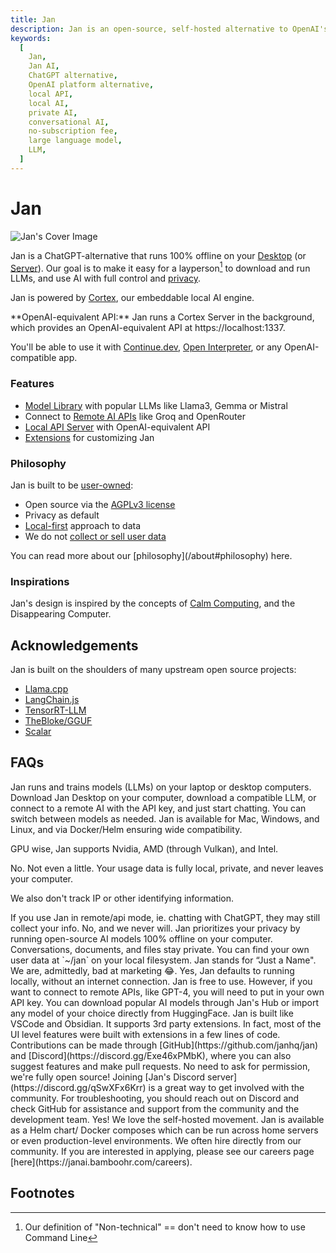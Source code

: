 ```yaml
---
title: Jan
description: Jan is an open-source, self-hosted alternative to OpenAI's platform - build and run AI on your own desktop or server.
keywords:
  [
    Jan,
    Jan AI,
    ChatGPT alternative,
    OpenAI platform alternative,
    local API,
    local AI,
    private AI,
    conversational AI,
    no-subscription fee,
    large language model,
    LLM,
  ]
---
```



# Jan

![Jan's Cover Image](./_assets/jan-display.png)

Jan is a ChatGPT-alternative that runs 100% offline on your [Desktop](/docs/desktop-installation) (or [Server](/docs/server-installation)). Our goal is to make it easy for a layperson[^1] to download and run LLMs, and use AI with full control and [privacy](https://www.reuters.com/legal/legalindustry/privacy-paradox-with-ai-2023-10-31/).

Jan is powered by [Cortex](/cortex/docs), our embeddable local AI engine. 

<Callout>
**OpenAI-equivalent API:** Jan runs a Cortex Server in the background, which provides an OpenAI-equivalent API at https://localhost:1337. 

You'll be able to use it with [Continue.dev](https://jan.ai/integrations/coding/vscode), [Open Interpreter](https://jan.ai/integrations/function-calling/interpreter), or any OpenAI-compatible app.
</Callout>

### Features

- [Model Library](https://jan.ai/docs/models/manage-models#add-models) with popular LLMs like Llama3, Gemma or Mistral
- Connect to [Remote AI APIs](https://jan.ai/docs/remote-inference/openai) like Groq and OpenRouter
- [Local API Server](https://jan.ai/api-reference) with OpenAI-equivalent API
- [Extensions](https://jan.ai/docs/extensions) for customizing Jan

### Philosophy

Jan is built to be [user-owned](about#-user-owned):
- Open source via the [AGPLv3 license](https://github.com/janhq/jan/blob/dev/LICENSE)
- Privacy as default
- [Local-first](https://www.inkandswitch.com/local-first/) approach to data
- We do not [collect or sell user data](/privacy)

<Callout>
  You can read more about our [philosophy](/about#philosophy) here. 
</Callout>

### Inspirations

Jan's design is inspired by the concepts of [Calm Computing](https://en.wikipedia.org/wiki/Calm_technology), and the Disappearing Computer. 

## Acknowledgements

Jan is built on the shoulders of many upstream open source projects: 

- [Llama.cpp](https://github.com/ggerganov/llama.cpp/blob/master/LICENSE)
- [LangChain.js](https://github.com/langchain-ai/langchainjs/blob/main/LICENSE)
- [TensorRT-LLM](https://github.com/NVIDIA/TensorRT-LLM/blob/main/LICENSE)
- [TheBloke/GGUF](https://huggingface.co/TheBloke)
- [Scalar](https://github.com/scalar/scalar)

## FAQs

<FAQBox title="What is Jan">
  Jan runs and trains models (LLMs) on your laptop or desktop computers.
</FAQBox>

<FAQBox title="How do I use Jan?">
  Download Jan Desktop on your computer, download a compatible LLM, or connect to a remote AI with the API key, and just start chatting. You can switch between models as needed.
</FAQBox>

<FAQBox title="Is Jan compatible with my operating system?">
  Jan is available for Mac, Windows, and Linux, and via Docker/Helm ensuring wide compatibility.

  GPU wise, Jan supports Nvidia, AMD (through Vulkan), and Intel.
</FAQBox>

<FAQBox title="Do you use my data?">
  No. Not even a little. Your usage data is fully local, private, and never leaves your computer.

  We also don't track IP or other identifying information. 

<Callout type="warning">
If you use Jan in remote/api mode, ie. chatting with ChatGPT, they may still collect your info.
</Callout>
</FAQBox>

<FAQBox title="Do you sell my data?">
  No, and we never will.
</FAQBox>

<FAQBox title="How does Jan ensure my data remains private?">
  Jan prioritizes your privacy by running open-source AI models 100% offline on your computer. Conversations, documents, and files stay private. You can find your own user data at `~/jan` on your local filesystem.
</FAQBox>

<FAQBox title="What does Jan stand for?">
  Jan stands for “Just a Name". We are, admittedly, bad at marketing 😂.
</FAQBox>

<FAQBox title="Can I use Jan without an internet connection?">
  Yes, Jan defaults to running locally, without an internet connection.
</FAQBox>

<FAQBox title="Are there any costs associated with using Jan?">
  Jan is free to use. However, if you want to connect to remote APIs, like
  GPT-4, you will need to put in your own API key.
</FAQBox>

<FAQBox title="What types of AI models can I download or import with Jan?">
  You can download popular AI models through Jan's Hub or import any model of your choice directly from HuggingFace.
</FAQBox>

<FAQBox title="How do I customize Jan using the programmable API?">
 Jan is built like VSCode and Obsidian. It supports 3rd party extensions. In fact, most of the UI level features were built with extensions in a few lines of code.
</FAQBox>

<FAQBox title="How can I contribute to Jan's development or suggest features?">
  Contributions can be made through [GitHub](https://github.com/janhq/jan) and [Discord](https://discord.gg/Exe46xPMbK), where you can also suggest features and make pull requests. No need to ask for permission, we're fully open source!
</FAQBox>

<FAQBox title="How can I get involved with the Jan community?">
  Joining [Jan's Discord server](https://discord.gg/qSwXFx6Krr) is a great way
  to get involved with the community.
</FAQBox>

<FAQBox title="How do I troubleshoot issues with installing or using Jan?">
  For troubleshooting, you should reach out on Discord and check GitHub for
  assistance and support from the community and the development team.
</FAQBox>

<FAQBox title="Can I self-host?">
  Yes! We love the self-hosted movement. Jan is available as a Helm chart/
  Docker composes which can be run across home servers or even production-level
  environments.
</FAQBox>

<FAQBox title="Are you hiring?">
  We often hire directly from our community. If you are interested in applying,
  please see our careers page [here](https://janai.bamboohr.com/careers).
</FAQBox>


## Footnotes 

[^1]: Our definition of "Non-technical" == don't need to know how to use Command Line